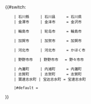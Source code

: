 <includeonly>{{#switch:{{{1}}}
     | 石川縣     | 石川县     = 石川県
     | 金澤市     | 金泽市     = 金沢市
<!-- | 七尾市     | 七尾市     = 七尾市 -->
<!-- | 小松市     | 小松市     = 小松市 -->
     | 輪島市     | 轮岛市     = 輪島市
<!-- | 珠洲市     | 珠洲市     = 珠洲市 -->
     | 加賀市     | 加贺市     = 加賀市
<!-- | 羽咋市     | 羽咋市     = 羽咋市 -->
     | 河北市     | 河北市     = かほく市
<!-- | 白山市     | 白山市     = 白山市 -->
<!-- | 能美市     | 能美市     = 能美市 -->
     | 野野市市   | 野野市市   = 野々市市
<!-- | 川北町     | 川北町     = 川北町 -->
<!-- | 津幡町     | 津幡町     = 津幡町 -->
     | 內灘町     | 内滩町     = 内灘町
     | 志賀町     | 志贺町     = 志賀町
     | 寶達志水町 | 宝达志水町 = 宝達志水町
<!-- | 中能登町   | 中能登町   = 中能登町 -->
<!-- | 穴水町     | 穴水町     = 穴水町 -->
<!-- | 能登町     | 能登町     = 能登町 -->
     |#default = {{{1}}}
}}</includeonly><noinclude>{{Documentation|Template:自治體名稱翻譯/doc}}
</noinclude>